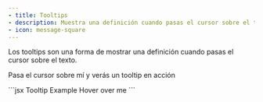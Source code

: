 ```yaml
---
- title: Tooltips
- description: Muestra una definición cuando pasas el cursor sobre el texto
- icon: message-square
---
```


Los tooltips son una forma de mostrar una definición cuando pasas el cursor sobre el texto.

<Tooltip tip="¡Esto es un tooltip!">Pasa el cursor sobre mí</Tooltip> y verás un tooltip en acción

<RequestExample>
  ```jsx Tooltip Example
  <Tooltip tip="This is a tooltip!">Hover over me</Tooltip>
  ```
</RequestExample>
